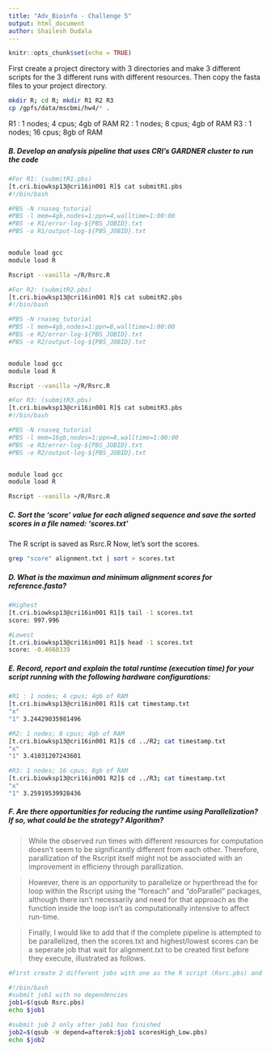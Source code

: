 ```yaml
---
title: "Adv_Bioinfo - Challenge 5"
output: html_document
author: Shailesh Dudala
---
```


```r
knitr::opts_chunk$set(echo = TRUE)
```

First create a project directory with 3 directories and make 3 different scripts for the 3 different runs with different resources.
Then copy the fasta files to your project directory.
```bash
mkdir R; cd R; mkdir R1 R2 R3
cp /gpfs/data/mscbmi/hw4/* .
```
R1 : 1 nodes; 4 cpus; 4gb of RAM
R2 : 1 nodes; 8 cpus; 4gb of RAM
R3 : 1 nodes; 16 cpus; 8gb of RAM

##### B. Develop an analysis pipeline that uses CRI's GARDNER cluster to run the code
```bash
#For R1: (submitR1.pbs)
[t.cri.biowksp13@cri16in001 R]$ cat submitR1.pbs 
#!/bin/bash

#PBS -N rnaseq_tutorial
#PBS -l mem=4gb,nodes=1:ppn=4,walltime=1:00:00
#PBS -e R1/error-log-${PBS_JOBID}.txt
#PBS -o R1/output-log-${PBS_JOBID}.txt


module load gcc
module load R

Rscript --vanilla ~/R/Rsrc.R
```

```bash
#For R2: (submitR2.pbs)
[t.cri.biowksp13@cri16in001 R]$ cat submitR2.pbs 
#!/bin/bash

#PBS -N rnaseq_tutorial
#PBS -l mem=4gb,nodes=1:ppn=8,walltime=1:00:00
#PBS -e R2/error-log-${PBS_JOBID}.txt
#PBS -o R2/output-log-${PBS_JOBID}.txt


module load gcc
module load R

Rscript --vanilla ~/R/Rsrc.R

```

```bash
#For R3: (submitR3.pbs)
[t.cri.biowksp13@cri16in001 R]$ cat submitR3.pbs 
#!/bin/bash

#PBS -N rnaseq_tutorial
#PBS -l mem=16gb,nodes=1:ppn=8,walltime=1:00:00
#PBS -e R3/error-log-${PBS_JOBID}.txt
#PBS -o R2/output-log-${PBS_JOBID}.txt


module load gcc
module load R

Rscript --vanilla ~/R/Rsrc.R
```

##### C. Sort the 'score' value for each aligned sequence and save the sorted scores in a file named: 'scores.txt'
The R script is saved as Rsrc.R
Now, let's sort the scores.
```bash
grep "score" alignment.txt | sort > scores.txt
```

##### D. What is the maximun and minimum alignment scores for reference.fasta?
```bash
#Highest
[t.cri.biowksp13@cri16in001 R1]$ tail -1 scores.txt
score: 997.996
```
 

```bash
#Lowest
[t.cri.biowksp13@cri16in001 R1]$ head -1 scores.txt
score: -0.4660339


```


##### E. Record, report and explain the total runtime (execution time) for your script running with the following hardware configurations: 
```bash
#R1 : 1 nodes; 4 cpus; 4gb of RAM
[t.cri.biowksp13@cri16in001 R1]$ cat timestamp.txt 
"x"
"1" 3.24429035981496
```

```bash
#R2: 1 nodes; 8 cpus; 4gb of RAM
[t.cri.biowksp13@cri16in001 R1]$ cd ../R2; cat timestamp.txt
"x"
"1" 3.41031207243601
```

```bash
#R3: 1 nodes; 16 cpus; 8gb of RAM
[t.cri.biowksp13@cri16in001 R2]$ cd ../R3; cat timestamp.txt
"x"
"1" 3.25919539928436
```

##### F. Are there opportunities for reducing the runtime using Parallelization? If so, what could be the strategy? Algorithm?

>While the observed run times with different resources for computation doesn't seem to be significantly different from each other. Therefore, parallization of the Rscript itself might not be associated with an improvement in efficieny through parallization.

>However, there is an opportunity to parallelize or hyperthread the for loop within the Rscript using the "foreach" and "doParallel" packages, although there isn't necessarily and need for that approach as the function inside the loop isn't as computationally intensive to affect run-time.

>Finally, I would like to add that if the complete pipeline is attempted to be parallelized, then the scores.txt and highest/lowest scores can be a seperate job that wait for alignment.txt to be created first before they execute, illustrated as follows.


```bash
#First create 2 different jobs with one as the R script (Rsrc.pbs) and the other one to calulate the highest and lowest score (scoresHigh_Low.pbs)

#!/bin/bash
#submit job1 with no dependencies
job1=$(qsub Rsrc.pbs)
echo $job1

#submit job 2 only after job1 has finished
job2=$(qsub -W depend=afterok:$job1 scoresHigh_Low.pbs)
echo $job2


```

